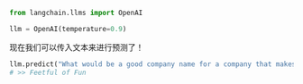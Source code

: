 ```python
from langchain.llms import OpenAI

llm = OpenAI(temperature=0.9)
```

现在我们可以传入文本来进行预测了！

```python
llm.predict("What would be a good company name for a company that makes colorful socks?")
# >> Feetful of Fun
```

